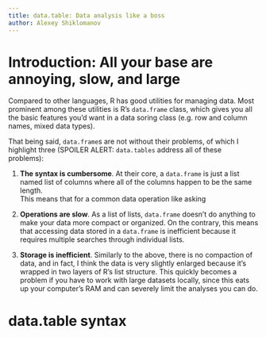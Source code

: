 ```yaml
---
title: data.table: Data analysis like a boss
author: Alexey Shiklomanov
---
```


# Introduction: All your base are annoying, slow, and large

Compared to other languages, R has good utilities for managing data. Most 
prominent among these utilities is R's `data.frame` class, which gives you all 
the basic features you'd want in a data soring class (e.g. row and column 
names, mixed data types). 

That being said, `data.frame`s are not without their problems, of which I 
highlight three (SPOILER ALERT: `data.tables` address all of these problems):

1. **The syntax is cumbersome**. At their core, a `data.frame` is just a list 
   named list of columns where all of the columns happen to be the same length.  
   This means that for a common data operation like asking

2. **Operations are slow**. As a list of lists, `data.frame` doesn't do 
   anything to make your data more compact or organized. On the contrary, this 
   means that accessing data stored in a `data.frame` is inefficient because it 
   requires multiple searches through individual lists.

3. **Storage is inefficient**. Similarly to the above, there is no compaction 
   of data, and in fact, I think the data is very slightly enlarged because 
   it's wrapped in two layers of R's list structure. This quickly becomes a 
   problem if you have to work with large datasets locally, since this eats up 
   your computer's RAM and can severely limit the analyses you can do. 


# data.table syntax 
